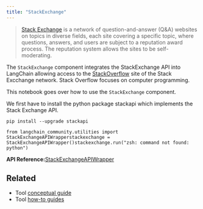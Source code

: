 ```yaml
---
title: "StackExchange"
---
```


> [Stack Exchange](https://stackexchange.com/) is a network of question-and-answer (Q\&A) websites on topics in diverse fields, each site covering a specific topic, where questions, answers, and users are subject to a reputation award process. The reputation system allows the sites to be self-moderating.

The `StackExchange` component integrates the StackExchange API into LangChain allowing access to the [StackOverflow](https://stackoverflow.com/) site of the Stack Excchange network. Stack Overflow focuses on computer programming.

This notebook goes over how to use the `StackExchange` component.

We first have to install the python package stackapi which implements the Stack Exchange API.

```
pip install --upgrade stackapi
```

```
from langchain_community.utilities import StackExchangeAPIWrapperstackexchange = StackExchangeAPIWrapper()stackexchange.run("zsh: command not found: python")
```

**API Reference:**[StackExchangeAPIWrapper](https://python.langchain.com/api_reference/community/utilities/langchain_community.utilities.stackexchange.StackExchangeAPIWrapper.html)

## Related

* Tool [conceptual guide](/src/oss/concepts/tools)
* Tool [how-to guides](/src/oss/how_to/#tools)
